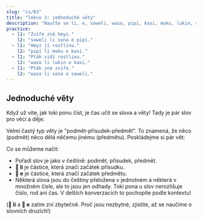 ---
slug: "cs/03"
title: "lekce 3: jednoduché věty"
description: "Naučte se li, e, soweli, waso, pipi, kasi, moku, lukin, sona!"
practice:
  - l1: "Zvíře zná hmyz."
    l2: "soweli li sona e pipi."
  - l1: "Hmyz jí rostlinu."
    l2: "pipi li moku e kasi."
  - l1: "Pták vidí rostlinu."
    l2: "waso li lukin e kasi."
  - l1: "Pták zná zvíře."
    l2: "waso li sona e soweli."
---


## Jednoduché věty

Když už víte, jak toki ponu číst, je čas učit se slova a věty!
Tady je pár slov pro věci a děje: 

<List>
  <Word sl="soweli" m="savec, jako kočka, pes, kráva, myš, slon" />
  <Word sl="waso" m="pták, jako holub, husa, sova" />
  <Word sl="pipi" m="hmyz, jako brouk, mravenec, motýl, pavouk" />
  <Word sl="kasi" m="rostlina, jako jetel, bříza, kaktus, mech" />
  <Word sl="moku" m="konzumovat" />
  <Word sl="lukin" m="vidět" />
  <Word sl="sona" m="vědět" />
</List>

Velmi častý typ věty je "podmět-přísudek-předmět". To znamená, že něco (podmět) něco dělá něčemu jinému (předmětu). Poskládejme si pár vět:

<List>
  <Sentence sl="soweli li moku e kasi." m="Zvíře jí rostliny." />
  <Sentence sl="waso li moku e pipi." m="Pták jí hmyz." />
  <Sentence sl="pipi li lukin e soweli." m="Hmyz vidí zvíře." />
  <Sentence sl="waso li sona e kasi." m="Pták zná strom." />
</List>

Co se můžeme načit:

- Pořadí slov je jako v češtině: podmět, přísudek, předmět.
- **󱤧 li** je částice, která značí začátek přísudku.
- **󱤉 e** je částice, která značí začátek předmětu.
- Některá slova jsou do češtiny přeložena v jednotném a některá v množném čísle, ale to jsou jen odhady. Toki pona u slov nerozlišuje číslo, rod ani čas. V delších konverzacích to pochopíte podle kontextu!

(**󱤧 li** a **󱤉 e** zatím zní zbytečně. Proč jsou nezbytné, zjistíte, až se naučíme o slovních druzích!)

<Practice exercises={frontmatter.practice} />